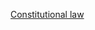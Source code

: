 {{sidebar
| name = United States constitutional law
| title = {{tsl|en|United States constitutional law|美国宪制法律}}
| headingstyle = background:#f5f5dc
| contentclass = hlist
| image = [[Image:Scale of justice 2.svg|100px|]]

| heading1 = 概述
| content1 = 
* [[美国宪法]]
* [[美国宪法修正案]]

* [[美国宪法历史]]
* [[美國司法審查權]]

| heading2 = 原则
| content2 =
* [[美國憲法中的權力分立|權力分立]]
* {{tsl|en|Constitutional right|宪法权利}}
* [[法治]]
* {{tsl|en|Federalism in the United States|美国联邦主义|联邦主义}}
* {{tsl|en|Republicanism in the United States|美国共和主义|共和主义}}

| heading3 = 政府架构
| content3 =
* [[美国国会]]
* [[美国总统]]
* [[美国最高法院]]
* {{tsl|en|State governments of the United States|美国州政府|州政府}}
* {{tsl|en|Local government in the United States|美国地方政府|地方政府}}
| heading4 = 个人权利
| content4 =
* {{tsl|en|Freedom of religion in the United States|美国宗教自由|宗教自由}}
* {{tsl|en|Freedom of speech in the United States|美国言论自由|言论自由}}
* [[美国新闻自由|新闻自由]]
* [[集會自由]] 
* {{tsl|en|Right to petition in the United States|美国请愿自由|请愿自由}}
* [[結社自由]] 
* {{tsl|en|Right to keep and bear arms in the United States|美国持枪权利|持枪权利}}
* {{tsl|en|Juries in the United States|美国陪审团|接受陪审团审判的权利}}
* {{tsl|en|United States constitutional criminal procedure|美国刑事诉讼权利|刑事诉讼权利}}
* [[美國隱私權法|隱私權]]
* [[美利坚合众国宪法第十三条修正案|第十三条修正案]]
* {{tsl|en|Due Process Clause|正当程序条款|正当程序}}
* [[平等保護條款|平等保護]]
* {{tsl|en|United States nationality law|美国国籍法|公民权}}
* {{tsl|en|Voting rights in the United States|美国选举权|选举权}}
* {{tsl|en|Vagueness doctrine|模糊原则|易于理解}}


| heading5 =  理论
| content5 = 
* [[活的宪法]]
* [[原典主义]]
* {{tsl|en|Political process theory (law)|政治过程理论 (法律)|政治过程理论}}
* {{tsl|en|Purposive approach|目的原则|目的主义}}
* {{tsl|en|Textualism|文本主义}}
* {{tsl|en|Strict constructionism|严格构建主义}}

}}<noinclude>
[[Category:美國法律模板|Constitutional law]]
</noinclude>